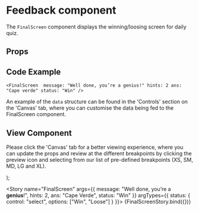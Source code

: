 
<Meta
  title="Newskit Components/Puzzles/FinalScreen"
  component={FinalScreen}
/>

# Feedback component
The `FinalScreen` component displays the winning/loosing screen for daily quiz.


## Props
<Props of={FinalScreen} />

## Code Example
`<FinalScreen 
       message: "Well done, you’re a genius!"
       hints: 2
       ans: "Cape verde"
       status: "Win"
 />`

An example of the `data` structure can be found in the 'Controls' section on the 'Canvas' tab, where you can customise the data being fed to the FinalScreen component.

## View Component
Please click the 'Canvas' tab for a better viewing experience, where you can update the props and review at the different breakpoints by clicking the preview icon and selecting from our list of pre-defined breakpoints (XS, SM, MD, LG and XL).

  <TCThemeProvider>
    <FinalScreen {...{ message, hints, ans, status }}/>
  </TCThemeProvider>
);

<Story name="FinalScreen" args={{
    message: "Well done, you’re a <strong>genius</strong>!",
    hints: 2,
    ans: "Cape Verde",
    status: "Win"
}}
argTypes={{
    status: { control: "select", options: ["Win", "Loose"] }
}}>
  {FinalScreenStory.bind({})}
</Story>
